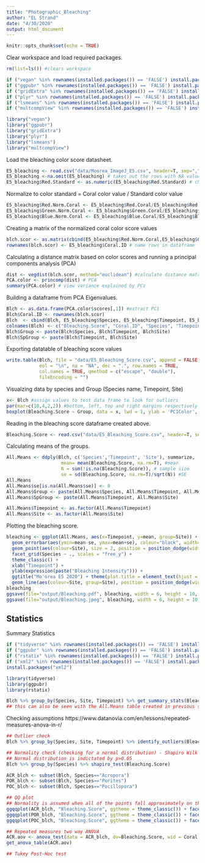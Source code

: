 ```yaml
---
title: "Photographic_Bleaching"
author: "EL Strand"
date: "4/30/2020"
output: html_document
---
```


```r
knitr::opts_chunk$set(echo = TRUE)
```

Clear workspace and load required packages. 
```r
rm(list=ls()) #clears workspace 

if ("vegan" %in% rownames(installed.packages()) == 'FALSE') install.packages('vegan') 
if ("ggpubr" %in% rownames(installed.packages()) == 'FALSE') install.packages('ggpubr') 
if ("gridExtra" %in% rownames(installed.packages()) == 'FALSE') install.packages('gridExtra') 
if ("plyr" %in% rownames(installed.packages()) == 'FALSE') install.packages('plyr') 
if ("lsmeans" %in% rownames(installed.packages()) == 'FALSE') install.packages('lsmeans') 
if ("multcompView" %in% rownames(installed.packages()) == 'FALSE') install.packages('multcompView') 

library("vegan")
library("ggpubr")
library("gridExtra")
library("plyr") 
library("lsmeans")
library("multcompView")
```

Load the bleaching color score datasheet. 
```r
E5_bleaching <- read.csv("data/Moorea_ImageJ_E5.csv", header=T, sep=",", na.string="NA") #read in data file
E5_bleaching <-na.omit(E5_bleaching) # takes out the rows with NA value
E5_bleaching$Red.Standard <- as.numeric(E5_bleaching$Red.Standard) # changing Red Standard values to numeric instead of factor
```

Normalize to color standard
= Coral color value / Standard color value
```r
E5_bleaching$Red.Norm.Coral <- E5_bleaching$Red.Coral/E5_bleaching$Red.Standard 
E5_bleaching$Green.Norm.Coral <- E5_bleaching$Green.Coral/E5_bleaching$Green.Standard
E5_bleaching$Blue.Norm.Coral <- E5_bleaching$Blue.Coral/E5_bleaching$Blue.Standard 
```

Creating a matrix of the normalized coral color score values
```r
blch.scor <- as.matrix(cbind(E5_bleaching$Red.Norm.Coral,E5_bleaching$Green.Norm.Coral,E5_bleaching$Blue.Norm.Coral))
rownames(blch.scor) <- E5_bleaching$Coral.ID # name rows in dataframe
```

Calculating a distance matrix based on color scores and running a principal components analysis (PCA)
```r
dist <- vegdist(blch.scor, method="euclidean") #calculate distance matrix of color scores
PCA.color <- princomp(dist) # PCA
summary(PCA.color) # view variance explained by PCs
```

Building a dataframe from PCA Eigenvalues. 
```r
Blch <- as.data.frame(PCA.color$scores[,1]) #extract PC1
Blch$Coral.ID <- rownames(blch.scor)
Blch  <- cbind(Blch, E5_bleaching$Species, E5_bleaching$Timepoint, E5_bleaching$Site) #make a dataframe of PC1 and experiment factors
colnames(Blch) <- c("Bleaching.Score", "Coral.ID", "Species", "Timepoint", "Site")
Blch$Group <- paste(Blch$Species, Blch$Timepoint, Blch$Site)
Blch$SpGroup <- paste(Blch$Timepoint, Blch$Site)
```

Exporting datatable of bleaching score values
```r
write.table(Blch, file = "data/E5_Bleaching_Score.csv", append = FALSE, quote = TRUE, sep = ",",
            eol = "\n", na = "NA", dec = ".", row.names = TRUE,
            col.names = TRUE, qmethod = c("escape", "double"),
            fileEncoding = "")
```

Visualzing data by species and Group (Species name, Timepoint, Site)
```r
x<- Blch #assign values to test data frame to look for outliers
par(mar=c(10,4,2,2)) #bottom, left, top and right margins respectively
boxplot(Bleaching.Score ~ Group, data = x, lwd = 1, ylab = 'PC1Color', las=2, cex=0.8) #plot boxplot of PC1 color score by Group: Species, Timepoint, Site 
```

Reading in the bleaching score dataframe created above.
```r
Bleaching.Score <- read.csv("data/E5_Bleaching_Score.csv", header=T, sep=",", na.string="NA") #read in data file
```

Calculating means of the groups.  
```r
All.Means <- ddply(Blch, c('Species','Timepoint', 'Site'), summarize,
                    mean= mean(Bleaching.Score, na.rm=T), #mean 
                    N = sum(!is.na(Bleaching.Score)), # sample size
                    se = sd(Bleaching.Score, na.rm=T)/sqrt(N)) #SE
All.Means
All.Means$se[is.na(All.Means$se)] <- 0
All.Means$Group <- paste(All.Means$Species, All.Means$Timepoint, All.Means$Site)
All.Means$SpGroup <- paste(All.Means$Timepoint, All.Means$Site)

All.Means$Timepoint <- as.factor(All.Means$Timepoint)
All.Means$Site <- as.factor(All.Means$Site)

```

Plotting the bleaching score. 
```r
bleaching <- ggplot(All.Means, aes(x=Timepoint, y=mean, group=Site)) + 
  geom_errorbar(aes(ymin=mean-se, ymax=mean+se), colour="black", width=0.1, position = position_dodge(width = 0.1)) +
  geom_point(aes(colour=Site), size = 2, position = position_dodge(width = 0.1)) +
  facet_grid(Species ~ ., scales = "free_y") +
  theme_classic() + 
  xlab("Timepoint") +
  ylab(expression(paste("Bleaching Intensity"))) + 
  ggtitle("Mo'orea E5 2020") + theme(plot.title = element_text(hjust = 0.5)) + 
  geom_line(aes(colour=Site, group=Site), position = position_dodge(width = 0.1), alpha=0.4) # colour, group both depend on cond2
bleaching
ggsave(file="output/Bleaching.pdf", bleaching, width = 6, height = 10, units = c("in"))
ggsave(file="output/Bleaching.jpeg", bleaching, width = 6, height = 10, units = c("in"))
```

## Statistics 

Summary Statistics 
```r
if ("tidyverse" %in% rownames(installed.packages()) == 'FALSE') install.packages('tidyverse') 
if ("ggpubr" %in% rownames(installed.packages()) == 'FALSE') install.packages('ggpubr') 
if ("rstatix" %in% rownames(installed.packages()) == 'FALSE') install.packages('rstatix') 
if ("xml2" %in% rownames(installed.packages()) == 'FALSE') install.packages('xml2') 
install.packages("xml2")

library(tidyverse)
library(ggpubr)
library(rstatix)

Blch %>% group_by(Species, Site, Timepoint) %>% get_summary_stats(Bleaching.Score, type = "mean_sd")
## this can also be seen with the All.Means table created in previous steps
```


Checking assumptions 
https://www.datanovia.com/en/lessons/repeated-measures-anova-in-r/

```r
## Outlier check
Blch %>% group_by(Species, Site, Timepoint) %>% identify_outliers(Bleaching.Score)

## Normality check (checking for a normal distribution) - Shapiro Wilk's Test of Normality
## Normal distribution is indictated by p>0.05
Blch %>% group_by(Species) %>% shapiro_test(Bleaching.Score)

ACR_blch <- subset(Blch, Species=="Acropora")
POR_blch <- subset(Blch, Species=="Porites")
POC_blch <- subset(Blch, Species=="Pocillopora")

## QQ plot 
## Normality is assumed when all of the points fall approximately on the reference line (aka don't want tails on either end)
ggqqplot(ACR_blch, "Bleaching.Score", ggtheme = theme_classic()) + facet_grid(Site ~ Timepoint, labeller = "label_both")
ggqqplot(POR_blch, "Bleaching.Score", ggtheme = theme_classic()) + facet_grid(Site ~ Timepoint, labeller = "label_both")
ggqqplot(POC_blch, "Bleaching.Score", ggtheme = theme_classic()) + facet_grid(Site ~ Timepoint, labeller = "label_both")

## Repeated measures two way ANOVA 
ACR.aov <- anova_test(data = ACR_blch, dv=Bleaching.Score, wid = Coral.ID, within = c(Site, Timepoint))
get_anova_table(ACR.aov)

## Tukey Post-Hoc test

```

















